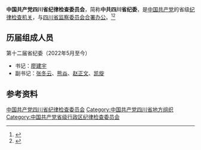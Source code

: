 {{Infobox PRCG
|中共机构名称 = 中国共产党四川省纪律检查委员会
|标志1    = Danghui_R.svg
|合署办公 = [[四川省监察委员会|四川省监察委员会]]
|届数=十二
|任期始=2022年5月
|任期终=2027年
|人员名称 = 委员
|职位1    = [[纪委书记|书记]]
|人员1    = [[廖建宇|廖建宇]]
|职位2    = 副书记
|人员2    = [[张冬云_(1969年)|张冬云]]{{wrap}}[[熊焱_(1966年)|熊　焱]]{{wrap}}[[赵正文|赵正文]]{{wrap}}[[凯旋_(1970年)|凯　旋]]
|人数2    = 4
|上级机构 = [[中国共产党中央纪律检查委员会|中国共产党中央纪律检查委员会]]<br>[[中国共产党四川省代表大会|中国共产党四川省代表大会]]<ref>《[[中国共产党章程|中国共产党章程]]》[[s:中国共产党章程#第四十三条|第四十三条]]</ref>
|机构类型 = [[中国共产党|中国共产党]][[四川省|四川省]][[中国共产党纪律检查机关|纪律检查机关]]
|行政级别 = 副省级
|地址1    =
}}

'''中国共产党四川省纪律检查委员会'''，简称'''中共四川省纪委'''，是[[中国共产党|中国共产党]]的省级[[中国共产党纪律检查机关|纪律检查机关]]，与[[四川省监察委员会|四川省监察委员会]][[合署办公|合署办公]]。<ref>{{Cite book|title=新语词大词典|author=韩明安主编|publisher=黑龙江人民出版社|year=1991|isbn=|location=哈尔滨|pages=}}</ref><ref>{{Cite book|title=军事大辞海 • 上|author=熊武一, 周家法总编; 卓名信, 厉新光, 徐继昌等主编|publisher=长城出版社|year=2000|isbn=|location=北京|pages=}}</ref>

== 历届组成人员 ==
; 第十二届省纪委（2022年5月至今）
* 书记：[[廖建宇|廖建宇]]
* 副书记：[[张冬云_(1969年)|张冬云]]、[[熊焱_(1966年)|熊焱]]、[[赵正文|赵正文]]、[[凯旋_(1970年)|凯旋]]

== 参考资料 ==
{{reflist}}

{{中华人民共和国各省级行政区|纪律检查委员会|中国共产党}}
{{四川省领导人}}

[[Category:中国共产党四川省纪律检查委员会|]]
[[Category:中国共产党四川省地方组织|Category:中国共产党四川省地方组织]]
[[Category:中国共产党省级行政区纪律检查委员会|Category:中国共产党省级行政区纪律检查委员会]]